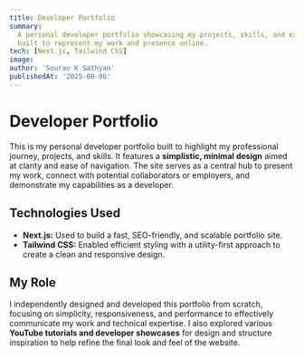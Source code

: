 ```yaml
---
title: Developer Portfolio
summary:
  A personal developer portfolio showcasing my projects, skills, and experience,
  built to represent my work and presence online.
tech: [Next.js, Tailwind CSS]
image:
author: 'Sourav K Sathyan'
publishedAt: '2025-08-06'
---
```


# Developer Portfolio

This is my personal developer portfolio built to highlight my professional
journey, projects, and skills. It features a **simplistic, minimal design**
aimed at clarity and ease of navigation. The site serves as a central hub to
present my work, connect with potential collaborators or employers, and
demonstrate my capabilities as a developer.

## Technologies Used

- **Next.js:** Used to build a fast, SEO-friendly, and scalable portfolio site.
- **Tailwind CSS:** Enabled efficient styling with a utility-first approach to
  create a clean and responsive design.

## My Role

I independently designed and developed this portfolio from scratch, focusing on
simplicity, responsiveness, and performance to effectively communicate my work
and technical expertise. I also explored various **YouTube tutorials and
developer showcases** for design and structure inspiration to help refine the
final look and feel of the website.
